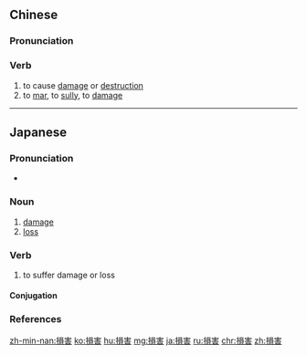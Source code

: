 {{also|损害}}
==Chinese==
{{zh-forms|s=损害}}

===Pronunciation===
{{zh-pron
|m=sǔnhài
|c=syun2 hoi6
|h=pfs=sún-hoi
|mn=sún-hāi/zz:súiⁿ-hāi
|cat=v
}}

===Verb===
{{zh-verb}}

# to cause [[damage]] or [[destruction]]
# to [[mar]], to [[sully]], to [[damage]] {{gloss|e.g., one's reputation}}

----

==Japanese==
{{ja-kanjitab|そん|がい|yomi=o}}

===Pronunciation===
* {{ja-pron|そんがい|y=o|acc=0|acc_ref=NHK}}

===Noun===
{{ja-noun|そんがい}}

# [[damage]]
# [[loss]]

===Verb===
{{ja-verb-suru|そんがい}}

# {{lb|ja|rare|sort=そんがい}} to suffer damage or loss

====Conjugation====
{{ja-suru|そんがい}}

===References===
<references/>

[[zh-min-nan:損害]]
[[ko:損害]]
[[hu:損害]]
[[mg:損害]]
[[ja:損害]]
[[ru:損害]]
[[chr:損害]]
[[zh:損害]]